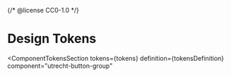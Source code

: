 {/* @license CC0-1.0 */}


<Meta id="css-button-group--tokens" title="CSS Component/Button group/Design Tokens" />

# Design Tokens

<ComponentTokensSection
  tokens={tokens}
  definition={tokensDefinition}
  component="utrecht-button-group"
></ComponentTokensSection>
